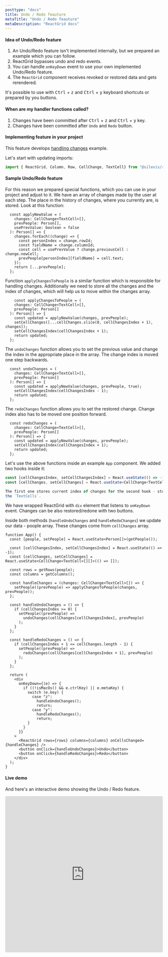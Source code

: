 ```yaml
---
posttype: "docs"
title: Undo / Redo feauture
metaTitle: "Undo / Redo feauture"
metaDescription: "ReactGrid docs"
---
```


#### Idea of Undo/Redo feature

1. An Undo/Redo feature isn't implemented internally, but we prepared an example which you can follow.
2. ReactGrid bypasses undo and redo events.
3. You can handle `onKeyDown` event to use your own implemented Undo/Redo feature.
4. The `ReactGrid` component receives revoked or restored data and gets rerendered.

It's possible to use with <kbd>Ctrl</kbd> + <kbd>z</kbd> and <kbd>Ctrl</kbd> + <kbd>y</kbd> keyboard shortcuts or prepared by you buttons.

#### When are my handler functions called?

1. Changes have been committed after <kbd>Ctrl</kbd> + <kbd>z</kbd> and <kbd>Ctrl</kbd> + <kbd>y</kbd> key.
2. Changes have been committed after `Undo` and `Redo` button.

#### Implementing feature in your project

This feature develops [handling changes](/docs/3.1/2-implementing-core-features/1-handling-changes/) example.

Let's start with updating imports:

```ts
import { ReactGrid, Column, Row, CellChange, TextCell} from "@silevis/reactgrid";
```

#### Sample Undo/Redo feature

For this reason we prepared special functions, which you can use in your project and adjust to it.
We have an array of changes made by the user at each step. The place in the history of changes, where you currently are, is stored.
Look at this function:

```tsx
  const applyNewValue = (
    changes: CellChange<TextCell>[],
    prevPeople: Person[],
    usePrevValue: boolean = false
  ): Person[] => {
    changes.forEach((change) => {
      const personIndex = change.rowId;
      const fieldName = change.columnId;
      const cell = usePrevValue ? change.previousCell : change.newCell;
      prevPeople[personIndex][fieldName] = cell.text;
    });
    return [...prevPeople];
  };
```
Function `applyChangesToPeople` is a similar function which is responsible for handling changes.
Additionally we need to store all the changes and the index of changes, which will help us to move within the changes array.

```tsx
    const applyChangesToPeople = (
    changes: CellChange<TextCell>[],
    prevPeople: Person[]
  ): Person[] => {
    const updated = applyNewValue(changes, prevPeople);
    setCellChanges([...cellChanges.slice(0, cellChangesIndex + 1), changes]);
    setCellChangesIndex(cellChangesIndex + 1);
    return updated;
  };
```

The `undoChanges` function allows you to set the previous value and change the index in the appropriate place in the array.
The change index is moved one step backwards. 

```tsx
  const undoChanges = (
    changes: CellChange<TextCell>[],
    prevPeople: Person[]
  ): Person[] => {
    const updated = applyNewValue(changes, prevPeople, true);
    setCellChangesIndex(cellChangesIndex - 1);
    return updated;
  };
```
The `redoChanges` function allows you to set the restored change. Change index also has to be moved one position forward.

```tsx
  const redoChanges = (
    changes: CellChange<TextCell>[],
    prevPeople: Person[]
  ): Person[] => {
    const updated = applyNewValue(changes, prevPeople);
    setCellChangesIndex(cellChangesIndex + 1);
    return updated;
  };
```

Let's use the above functions inside an example `App` component. We added two hooks inside it:

```ts
const [cellChangesIndex, setCellChangesIndex] = React.useState(() => -1);
const [cellChanges, setCellChanges] = React.useState<CellChange<TextCell>[][]>(() => []);

The first one stores current index of changes for the second hook - storing an array of changes that has affected 
the `TextCells`.
```
We have wrapped ReactGrid with `div` element that listens to `onKeyDown` event. 
Changes can be also restored/redone with two buttons.

Inside both methods (`handleUndoChanges` and `handleRedoChanges`) we update our data - poople array.
These changes come from `cellChanges` array.

```tsx
function App() {
  const [people, setPeople] = React.useState<Person[]>(getPeople());

  const [cellChangesIndex, setCellChangesIndex] = React.useState(() => -1);
  const [cellChanges, setCellChanges] = React.useState<CellChange<TextCell>[][]>(() => []);
  
  const rows = getRows(people);
  const columns = getColumns();

  const handleChanges = (changes: CellChange<TextCell>[]) => { 
    setPeople((prevPeople) => applyChangesToPeople(changes, prevPeople)); 
  }; 

  const handleUndoChanges = () => {
    if (cellChangesIndex >= 0) {
      setPeople((prevPeople) =>
        undoChanges(cellChanges[cellChangesIndex], prevPeople)
      );
    }
  };

  const handleRedoChanges = () => {
    if (cellChangesIndex + 1 <= cellChanges.length - 1) {
      setPeople((prevPeople) =>
        redoChanges(cellChanges[cellChangesIndex + 1], prevPeople)
      );
    }
  };

  return (
    <div
      onKeyDown={(e) => {
        if ((!isMacOs() && e.ctrlKey) || e.metaKey) {
          switch (e.key) {
            case "z":
              handleUndoChanges();
              return;
            case "y":
              handleRedoChanges();
              return;
          }
        }
      }}
    >
      <ReactGrid rows={rows} columns={columns} onCellsChanged={handleChanges} />
      <button onClick={handleUndoChanges}>Undo</button>
      <button onClick={handleRedoChanges}>Redo</button>
    </div>
  );
}
```

#### Live demo

And here's an interactive demo showing the Undo / Redo feature.

<iframe src="https://codesandbox.io/embed/undo-redo-feature-dpozf?fontsize=14&hidenavigation=1&theme=dark"
  style="width:100%; height:500px; border:0; border-radius: 4px; overflow:hidden;"
  title="reactgrid-undo-redo-feature"
  allow="accelerometer; ambient-light-sensor; camera; encrypted-media; geolocation; gyroscope; hid; microphone; midi; payment; usb; vr; xr-spatial-tracking"
  sandbox="allow-forms allow-modals allow-popups allow-presentation allow-same-origin allow-scripts"
></iframe>